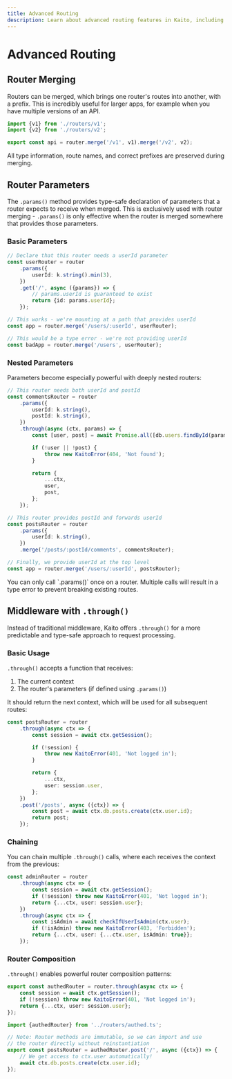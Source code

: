 ```yaml
---
title: Advanced Routing
description: Learn about advanced routing features in Kaito, including router merging, params, and middleware patterns
---
```



# Advanced Routing

## Router Merging

Routers can be merged, which brings one router's routes into another, with a prefix. This is incredibly useful for larger apps, for example when you have multiple versions of an API.

```ts filename="api.ts"
import {v1} from './routers/v1';
import {v2} from './routers/v2';

export const api = router.merge('/v1', v1).merge('/v2', v2);
```

All type information, route names, and correct prefixes are preserved during merging.

## Router Parameters

The `.params()` method provides type-safe declaration of parameters that a router expects to receive when merged. This is exclusively used with router merging - `.params()` is only effective when the router is merged somewhere that provides those parameters.

### Basic Parameters

```ts
// Declare that this router needs a userId parameter
const userRouter = router
	.params({
		userId: k.string().min(3),
	})
	.get('/', async ({params}) => {
		// params.userId is guaranteed to exist
		return {id: params.userId};
	});

// This works - we're mounting at a path that provides userId
const app = router.merge('/users/:userId', userRouter);

// This would be a type error - we're not providing userId
const badApp = router.merge('/users', userRouter);
```

### Nested Parameters

Parameters become especially powerful with deeply nested routers:

```ts
// This router needs both userId and postId
const commentsRouter = router
	.params({
		userId: k.string(),
		postId: k.string(),
	})
	.through(async (ctx, params) => {
		const [user, post] = await Promise.all([db.users.findById(params.userId), db.posts.findById(params.postId)]);

		if (!user || !post) {
			throw new KaitoError(404, 'Not found');
		}

		return {
			...ctx,
			user,
			post,
		};
	});

// This router provides postId and forwards userId
const postsRouter = router
	.params({
		userId: k.string(),
	})
	.merge('/posts/:postId/comments', commentsRouter);

// Finally, we provide userId at the top level
const app = router.merge('/users/:userId', postsRouter);
```

<Callout>
	You can only call `.params()` once on a router. Multiple calls will result in a type error to prevent breaking
	existing routes.
</Callout>

## Middleware with `.through()`

Instead of traditional middleware, Kaito offers `.through()` for a more predictable and type-safe approach to request processing.

### Basic Usage

`.through()` accepts a function that receives:

1. The current context
2. The router's parameters (if defined using `.params()`)

It should return the next context, which will be used for all subsequent routes:

```ts
const postsRouter = router
	.through(async ctx => {
		const session = await ctx.getSession();

		if (!session) {
			throw new KaitoError(401, 'Not logged in');
		}

		return {
			...ctx,
			user: session.user,
		};
	})
	.post('/posts', async ({ctx}) => {
		const post = await ctx.db.posts.create(ctx.user.id);
		return post;
	});
```

### Chaining

You can chain multiple `.through()` calls, where each receives the context from the previous:

```ts
const adminRouter = router
	.through(async ctx => {
		const session = await ctx.getSession();
		if (!session) throw new KaitoError(401, 'Not logged in');
		return {...ctx, user: session.user};
	})
	.through(async ctx => {
		const isAdmin = await checkIfUserIsAdmin(ctx.user);
		if (!isAdmin) throw new KaitoError(403, 'Forbidden');
		return {...ctx, user: {...ctx.user, isAdmin: true}};
	});
```

### Router Composition

`.through()` enables powerful router composition patterns:

```ts filename="routers/authed.ts"
export const authedRouter = router.through(async ctx => {
	const session = await ctx.getSession();
	if (!session) throw new KaitoError(401, 'Not logged in');
	return {...ctx, user: session.user};
});
```

```ts filename="routes/posts.ts"
import {authedRouter} from '../routers/authed.ts';

// Note: Router methods are immutable, so we can import and use
// the router directly without reinstantiation
export const postsRouter = authedRouter.post('/', async ({ctx}) => {
	// We get access to ctx.user automatically!
	await ctx.db.posts.create(ctx.user.id);
});
```
